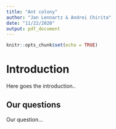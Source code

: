 ```yaml
---
title: "Ant colony"
author: "Jan Lennartz & Andrei Chirita"
date: "11/22/2020"
output: pdf_document
---
```


```r
knitr::opts_chunk$set(echo = TRUE)
```

# Introduction

Here goes the introduction..

## Our questions

Our question...